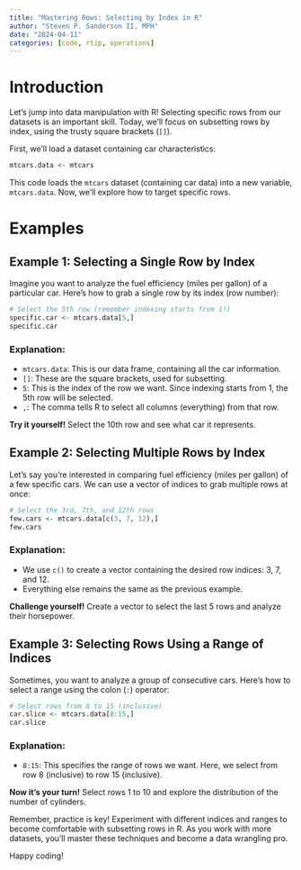 ```yaml
---
title: "Mastering Rows: Selecting by Index in R"
author: "Steven P. Sanderson II, MPH"
date: "2024-04-11"
categories: [code, rtip, operations]
---
```


# Introduction

Let's jump into data manipulation with R! Selecting specific rows from our datasets is an important skill. Today, we'll focus on subsetting rows by index, using the trusty square brackets (`[]`).

First, we'll load a dataset containing car characteristics:

```r
mtcars.data <- mtcars
```

This code loads the `mtcars` dataset (containing car data) into a new variable, `mtcars.data`. Now, we'll explore how to target specific rows.

# Examples

## Example 1: Selecting a Single Row by Index

Imagine you want to analyze the fuel efficiency (miles per gallon) of a particular car. Here's how to grab a single row by its index (row number):

```r
# Select the 5th row (remember indexing starts from 1!)
specific.car <- mtcars.data[5,]
specific.car
```

### Explanation:

- `mtcars.data`: This is our data frame, containing all the car information.
- `[]`: These are the square brackets, used for subsetting.
- `5`: This is the index of the row we want. Since indexing starts from 1, the 5th row will be selected.
- `,`: The comma tells R to select all columns (everything) from that row.

**Try it yourself!** Select the 10th row and see what car it represents.

## Example 2: Selecting Multiple Rows by Index

Let's say you're interested in comparing fuel efficiency (miles per gallon) of a few specific cars. We can use a vector of indices to grab multiple rows at once:

```r
# Select the 3rd, 7th, and 12th rows
few.cars <- mtcars.data[c(3, 7, 12),]
few.cars
```

### Explanation:

- We use `c()` to create a vector containing the desired row indices: 3, 7, and 12.
- Everything else remains the same as the previous example.

**Challenge yourself!** Create a vector to select the last 5 rows and analyze their horsepower.

## Example 3: Selecting Rows Using a Range of Indices

Sometimes, you want to analyze a group of consecutive cars. Here's how to select a range using the colon (`:`) operator:

```r
# Select rows from 8 to 15 (inclusive)
car.slice <- mtcars.data[8:15,]
car.slice
```

### Explanation:

- `8:15`: This specifies the range of rows we want. Here, we select from row 8 (inclusive) to row 15 (inclusive).

**Now it's your turn!** Select rows 1 to 10 and explore the distribution of the number of cylinders.

Remember, practice is key! Experiment with different indices and ranges to become comfortable with subsetting rows in R. As you work with more datasets, you'll master these techniques and become a data wrangling pro.

Happy coding!